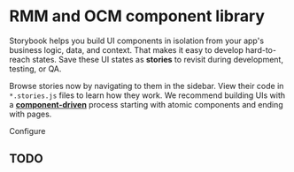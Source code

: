 
<Meta title="Introduction" />

<style>{`
  .subheading {
    color: #999;
    font-size: 13px;
    font-weight: 900;
    letter-spacing: 6px;
    line-height: 24px;
    margin-bottom: 12px;
    margin-top: 40px;
    text-transform: uppercase;
  }
`}</style>

# RMM and OCM component library

Storybook helps you build UI components in isolation from your app's business logic, data, and context.
That makes it easy to develop hard-to-reach states. Save these UI states as **stories** to revisit during development, testing, or QA.

Browse stories now by navigating to them in the sidebar.
View their code in `*.stories.js` files to learn how they work.
We recommend building UIs with a [**component-driven**](https://componentdriven.org) process starting with atomic components and ending with pages.

<div className="subheading">Configure</div>

## TODO
